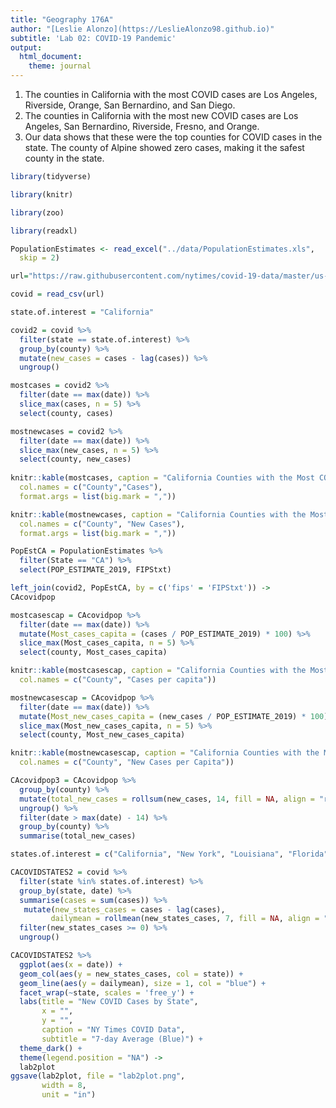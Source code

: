 ```yaml
---
title: "Geography 176A"
author: "[Leslie Alonzo](https://LeslieAlonzo98.github.io)"
subtitle: 'Lab 02: COVID-19 Pandemic'
output:
  html_document:
    theme: journal
---
```


1. The counties in California with the most COVID cases are Los Angeles, Riverside, Orange, San Bernardino, and San Diego.
2. The counties in California with the most new COVID cases are Los Angeles, San Bernardino, Riverside, Fresno, and Orange.
3. Our data shows that these were the top counties for COVID cases in the state. The county of Alpine showed zero cases, making it the safest county in the state.


```R
library(tidyverse)

library(knitr)

library(zoo)

library(readxl)

PopulationEstimates <- read_excel("../data/PopulationEstimates.xls",
  skip = 2)

url="https://raw.githubusercontent.com/nytimes/covid-19-data/master/us-counties.csv"

covid = read_csv(url)

state.of.interest = "California"

covid2 = covid %>%
  filter(state == state.of.interest) %>% 
  group_by(county) %>% 
  mutate(new_cases = cases - lag(cases)) %>% 
  ungroup()

mostcases = covid2 %>% 
  filter(date == max(date)) %>% 
  slice_max(cases, n = 5) %>% 
  select(county, cases)

mostnewcases = covid2 %>% 
  filter(date == max(date)) %>% 
  slice_max(new_cases, n = 5) %>% 
  select(county, new_cases)
  
knitr::kable(mostcases, caption = "California Counties with the Most COVID Cases",
  col.names = c("County","Cases"),
  format.args = list(big.mark = ","))

knitr::kable(mostnewcases, caption = "California Counties with the Most New COVID Cases",
  col.names = c("County", "New Cases"),
  format.args = list(big.mark = ","))

PopEstCA = PopulationEstimates %>% 
  filter(State == "CA") %>% 
  select(POP_ESTIMATE_2019, FIPStxt)

left_join(covid2, PopEstCA, by = c('fips' = 'FIPStxt')) ->
CAcovidpop

mostcasescap = CAcovidpop %>% 
  filter(date == max(date)) %>% 
  mutate(Most_cases_capita = (cases / POP_ESTIMATE_2019) * 100) %>% 
  slice_max(Most_cases_capita, n = 5) %>% 
  select(county, Most_cases_capita)

knitr::kable(mostcasescap, caption = "California Counties with the Most COVID Cases per capita",
  col.names = c("County", "Cases per capita"))  

mostnewcasescap = CAcovidpop %>% 
  filter(date == max(date)) %>% 
  mutate(Most_new_cases_capita = (new_cases / POP_ESTIMATE_2019) * 100) %>% 
  slice_max(Most_new_cases_capita, n = 5) %>% 
  select(county, Most_new_cases_capita)

knitr::kable(mostnewcasescap, caption = "California Counties with the Most New COVID Cases per capita",
  col.names = c("County", "New Cases per Capita"))

CAcovidpop3 = CAcovidpop %>% 
  group_by(county) %>% 
  mutate(total_new_cases = rollsum(new_cases, 14, fill = NA, align = "right")) %>% 
  ungroup() %>% 
  filter(date > max(date) - 14) %>% 
  group_by(county) %>% 
  summarise(total_new_cases)
```

```R
states.of.interest = c("California", "New York", "Louisiana", "Florida")

CACOVIDSTATES2 = covid %>% 
  filter(state %in% states.of.interest) %>%
  group_by(state, date) %>% 
  summarise(cases = sum(cases)) %>% 
   mutate(new_states_cases = cases - lag(cases),
         dailymean = rollmean(new_states_cases, 7, fill = NA, align = "right")) %>%
  filter(new_states_cases >= 0) %>% 
  ungroup()

CACOVIDSTATES2 %>% 
  ggplot(aes(x = date)) +
  geom_col(aes(y = new_states_cases, col = state)) +
  geom_line(aes(y = dailymean), size = 1, col = "blue") +
  facet_wrap(~state, scales = 'free_y') +
  labs(title = "New COVID Cases by State",
       x = "",
       y = "",
       caption = "NY Times COVID Data",
       subtitle = "7-day Average (Blue)") +
  theme_dark() +
  theme(legend.position = "NA") ->
  lab2plot
ggsave(lab2plot, file = "lab2plot.png",
       width = 8,
       unit = "in")
```